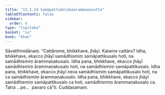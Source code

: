 ```yaml
---
title: "13.1.14 Samāpattimūlakaārammaṇasutta"
tableOfContents: false
sidebar:
  order: 6
type: "tipitaka"
basket: "su"
book: "khan"
---
```



<DynamicBreadcrumb />

<Division number="675" book="khan">

<Paragraph number="1307" book="khan">
Sāvatthinidānaṃ. “Cattārome, bhikkhave, jhāyī. Katame cattāro? Idha, bhikkhave, ekacco jhāyī samādhismiṃ samāpattikusalo hoti, na samādhismiṃ ārammaṇakusalo. Idha pana, bhikkhave, ekacco jhāyī samādhismiṃ ārammaṇakusalo hoti, na samādhismiṃ samāpattikusalo. Idha pana, bhikkhave, ekacco jhāyī neva samādhismiṃ samāpattikusalo hoti, na ca samādhismiṃ ārammaṇakusalo. Idha pana, bhikkhave, ekacco jhāyī samādhismiṃ samāpattikusalo ca hoti, samādhismiṃ ārammaṇakusalo ca. Tatra …pe…  pavaro cā”ti.

</Paragraph>
</Division>

<Paragraph number="1308" type="center" book="khan">
Cuddasamaṃ.
</Paragraph>